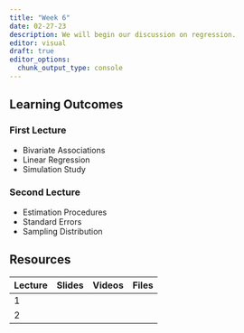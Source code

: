 ```yaml
---
title: "Week 6"
date: 02-27-23
description: We will begin our discussion on regression.
editor: visual
draft: true
editor_options: 
  chunk_output_type: console
---
```


## Learning Outcomes

### First Lecture

-   Bivariate Associations
-   Linear Regression
-   Simulation Study

### Second Lecture

-   Estimation Procedures
-   Standard Errors
-   Sampling Distribution

## Resources

| Lecture | Slides | Videos | Files |
|---------|--------|--------|-------|
| 1       |        |        |       |
| 2       |        |        |       |
